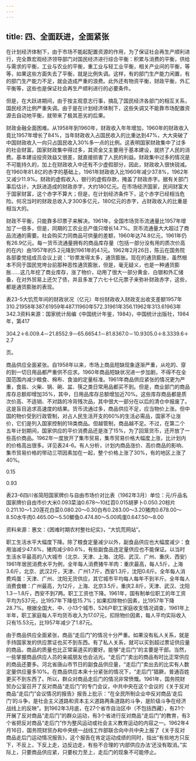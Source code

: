 ```yaml
---
---
---
```

title: 四、全面跃进，全面紧张
---



在计划经济体制下，由于市场不能起配置资源的作用，为了保证社会再生产顺利进行，完全靠宏观经济领导部门对国民经济进行综合平衡：积累与消费的平衡，供给与需求的平衡，工业与农业的平衡，重工业与轻工业平衡，相关产业间的平衡，等等，如果这些方面失去了平衡，就是比例失调。这样，有的部门生产能力闲置，有的部门生产能力不足，就会造成严重的浪费。此外还有物资平衡，财政平衡，外汇平衡等，这些也是保证社会再生产顺利进行的必要条件。

但是，在大跃进期间，由于按主观意志行事，搞乱了国民经济各部门的相互关系，国民经济比例严重失调。由于是在计划经济体制下，这些失调又不能靠市场配置资源去自动地平衡，就带来了极其恶劣的后果。

财政金融全面困难。从1958年到1960年，财政收入年年增加，1960年的财政收入竟比1957年增长了84%，当年财政收入占国民收入的比重达到47%，大大突破了中国财政收入一向只占国民收入30%多一点的比例。这表明国家财政集中了过多的社会财富。国家财政集中得过多，其资金又主要用于基本建设，就挤了人民的消费。基本建设投资效益又很差，就直接损害了人民的利益。财政集中过多的情况是不可能持久的，加上在财政收入中还有不少虚假部分，因此，财政收入很快锐减。在1960年81.8亿的赤字的基础上，1961年财政收入比1960年减少37.8%，1962年又减少11.9%。财政的虚假收入，银行的虚假存款，掩盖了财政赤字。据有关部门事后估计，大跃进造成的财政赤字，大约180亿元。在市场经济国家，民间财富大于国家财富，这个赤字不算大；但是，在计划经济条件下，这个赤字已经相当危险。何况当时的财政总收入才300多亿元，180亿元的赤字，占财政收入的比重是相当大的。

财政不平衡，只能靠多印票子来解决。1961年，全国市场货币流通量比1957年增加了一倍多，但是，同期的工农业总产值只增长14.7%。货币流通量大大超过了商品流通的需要。社会购买力同商品可供量的差额，1960年达74.8亿元，1961年仍有26.9亿元。每一货币流通量拥有的商品库存量（包括一部分没有用的质次价高的在内）由1957年的5.2元降到1961年的4.1元。1962年2月26日，陈云在国务院各部委党组成员会议上说：“钞票发得太多，通货膨胀。现在的通货膨胀，虽然根本不同于国民党垮台前那种恶性通货膨胀，但是，毫无疑义，也是一种通货膨胀……这几年挖了商业库存，涨了物价，动用了很大一部分黄金、白银和外汇储备，在对外贸易上还欠了债，并且多发了六七十亿元票子来弥补财政赤字，这些，都是通货膨胀的表现。

表23-5大饥荒年间的财政状况（亿元）年份财政收入财政支出收支差额1957年310.21958年387.61959年487.11960年572.31961年356.11962年313.61963年342.3资料来源：国家统计局编《中国统计年鉴，1984》，中国统计出版社，1984年，第417

304.2＋6.009.4－21.8552.9－65.6654.1－81.8367.0－10.9305.0＋8.3339.6＋2.7

页。

商品供应全面紧张。自1958年以来，市场上商品短缺现象逐渐严重，从吃的、穿的到一切日用品都严重供不应求。1960年商品短缺状况进一步加剧，不得不在全国范围内减少粮食、棉布、食油的定量标准。1961年商品供应紧张的情况更为严重，食盐、火柴、锅、碗、盆、筷之类日常用品都买不到。但是，商业部门的商品库存总额却增加35%，其中，日用品库存总额增加近70%。这些库存商品都是质次价高、不适销、不对路的冷背残次品，其中很大一部分在以后的清仓中报废了。这是盲目追求高速度的结果。货币流通过多，商品供应不足，应当物价上涨。但中国的物价受到行政管制，对占人民生活开支的60%的生活必需品，国家不让涨价，它们是列入国家控制的18类商品。但越管制，商品越不足。不过，在第二个五年计划期间，国家供应的平价消费品还是涨了15%，为了回笼货币，还开放了一些高价商品。1962年一度放开了集市贸易，集市贸易价格大幅度上涨，比计划内的价格高出很多。详见表24-6。有人分析，计划内商品涨价、高价商品的影响、集市贸易价格的带动三项因素加在一起，整个价格上涨了30%，有的地区上涨了40%。

0.15

0.93

表23-6四川省简阳国家牌价与自由市场价对比表（1962年3月）单位：元/斤品名国家牌价自由市价大米0.093菜油0.678～10红苕0.015胡萝卜0.050.20棕片0.211.10～1.20莲花白菜0.080.20～0.30白布0.283.00～3.20猪肉0.678.00～8.50水牛肉0.465.00～5.50鲫鱼0.474.80～5.00鸡蛋0.647.50～8.00

资料来源：惠文：《困难时期农村整社纪实》，“大饥荒网站”。

职工生活水平大幅度下降。除了粮食定量减少以外，副食品供应也大幅度减少：食用油减少47.6%，猪肉减少80.6%，有些副食品连定量供应也不能保证。以当时生活水平最高的八大城市（北京、天津、上海、沈阳、武汉、广州、重庆、西安）1961年居民消费水平为例，全年每人消费猪牛羊肉：重庆最高，每人5斤，上海3.6斤，北京、武汉2斤，天津、广州1.7斤，西安1.3斤，沈阳0.6斤。全年每人消费鸡蛋：天津、广州、沈阳无货供应，其它城市平均每人每年不到半斤。全年每人消费食糖：广州最高，为12斤，上海、北京3.5斤，重庆2.8斤，天津、武汉、沈阳1.3－1.8斤，西安不到7两。职工工资也下降。1961年，国有制单位职工的年工资平均为537元，比1957年下降低15.7%；如果扣除物价因素，比1957年下降28.7%。根据全国大、中、小13个城市、526户职工家庭收支情况调查，1961年上半年，职工家庭每人平均货币收入为17.07元，扣除物价因素，每人平均实际收入只有15.53元，比1957年减少了1.87元。

由于商品供应全面紧张，商品“走后门”的情况十分严重。如果没有私人关系，就是手持国家发的供应票证也买不到东西。有了私人关系，就可以买到超过票证供应量的商品，商品的质量也比正常渠道买的要好。能够“走后门”的主要是干部。当然，一些掌握商品供应人员的亲戚朋友也会沾光。“走后门”卖出的商品有时比正常供应的商品还要多。河北省唐山市节日的副食品供应量，“走后门”卖出去的比实有人数定量供应量多10%。在商品供应本来十分紧张的情况下，“走后门”猖獗，普通百姓更买不到东西了。所以，群众对商品走后门的情况非常愤慨。1961年，国务院财贸办公室召开了反对商品“走后门”的专门会议，中共中央在这个会议的《关于反对商品“走后门”会议情况的报告》报告上批示：“在全民所制企业中反对商品‘走后门’的斗争，是社会主义道路和资本主义道路两条道路的斗争，是阶级斗争在经济战线上的反映”。到1962年3月底，在27个省市自治区中（不包括西藏），有21个开展了反对商品“走后门”的群众运动，有3个省进行反对商品“走后门”的教育，有3个省把反对商品“走后门”作为整风运动或社会主义教育运动的内容之一。1962年4月16日，国务院财贸办和中央统一战线工作部联合向中共中央上报了《关于反对商品走后门运动情况报告》，这个报告在肯定运动成绩的同时，指出“有些地方只反下，不反上，下反上走，边反边走，有些不合理的‘内部供应办法’还没有取消。”实际上，只要商品供应紧，只要权力至上，走后门的现象不可能停止。